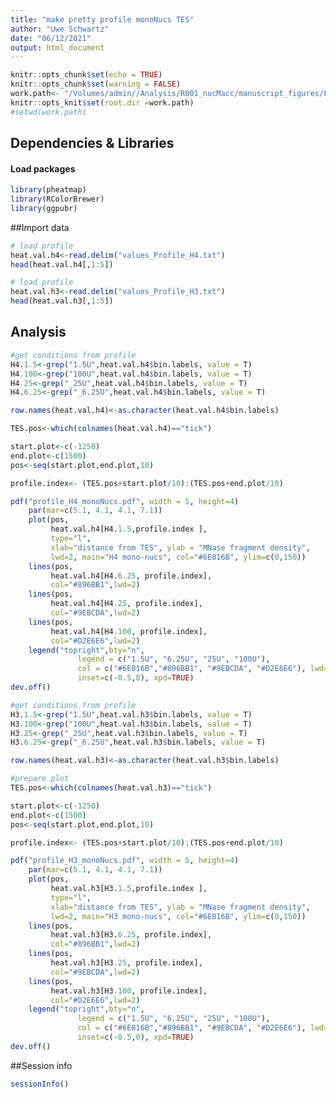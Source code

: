 ```yaml
---
title: "make pretty profile monoNucs TES"
author: "Uwe Schwartz"
date: "06/12/2021"
output: html_document
---
```


```r
knitr::opts_chunk$set(echo = TRUE)
knitr::opts_chunk$set(warning = FALSE)
work.path<- "/Volumes/admin//Analysis/R001_nucMacc/manuscript_figures/Fig1/profiles/monoNucs_TES_profile//"
knitr::opts_knit$set(root.dir =work.path)
#setwd(work.path)
```

## Dependencies & Libraries

#### Load packages
```r
library(pheatmap)
library(RColorBrewer)
library(ggpubr)
```

##Import data

```r
# load profile
heat.val.h4<-read.delim("values_Profile_H4.txt")
head(heat.val.h4[,1:5])

# load profile
heat.val.h3<-read.delim("values_Profile_H3.txt")
head(heat.val.h3[,1:5])

```


## Analysis

```r
#get conditions from profile
H4.1.5<-grep("1.5U",heat.val.h4$bin.labels, value = T)
H4.100<-grep("100U",heat.val.h4$bin.labels, value = T)
H4.25<-grep("_25U",heat.val.h4$bin.labels, value = T)
H4.6.25<-grep("_6.25U",heat.val.h4$bin.labels, value = T)

row.names(heat.val.h4)<-as.character(heat.val.h4$bin.labels)

TES.pos<-which(colnames(heat.val.h4)=="tick")

start.plot<-c(-1250)
end.plot<-c(1500)
pos<-seq(start.plot,end.plot,10)

profile.index<- (TES.pos+start.plot/10):(TES.pos+end.plot/10)

pdf("profile_H4_monoNucs.pdf", width = 5, height=4)
    par(mar=c(5.1, 4.1, 4.1, 7.1))
    plot(pos,
         heat.val.h4[H4.1.5,profile.index ], 
         type="l", 
         xlab="distance from TES", ylab = "MNase fragment density",
         lwd=2, main="H4 mono-nucs", col="#6E016B", ylim=c(0,150))
    lines(pos,
         heat.val.h4[H4.6.25, profile.index],
         col="#896BB1",lwd=2)
    lines(pos,
         heat.val.h4[H4.25, profile.index],
         col="#9EBCDA",lwd=2)
    lines(pos,
         heat.val.h4[H4.100, profile.index],
         col="#D2E6E6",lwd=2)
    legend("topright",bty="n",
               legend = c("1.5U", "6.25U", "25U", "100U"),
               col = c("#6E016B","#896BB1", "#9EBCDA", "#D2E6E6"), lwd=2,
               inset=c(-0.5,0), xpd=TRUE)
dev.off()


```
```r
#get conditions from profile
H3.1.5<-grep("1.5U",heat.val.h3$bin.labels, value = T)
H3.100<-grep("100U",heat.val.h3$bin.labels, value = T)
H3.25<-grep("_25U",heat.val.h3$bin.labels, value = T)
H3.6.25<-grep("_6.25U",heat.val.h3$bin.labels, value = T)

row.names(heat.val.h3)<-as.character(heat.val.h3$bin.labels)

#prepare plot
TES.pos<-which(colnames(heat.val.h3)=="tick")

start.plot<-c(-1250)
end.plot<-c(1500)
pos<-seq(start.plot,end.plot,10)

profile.index<- (TES.pos+start.plot/10):(TES.pos+end.plot/10)

pdf("profile_H3_monoNucs.pdf", width = 5, height=4)
    par(mar=c(5.1, 4.1, 4.1, 7.1))
    plot(pos,
         heat.val.h3[H3.1.5,profile.index ], 
         type="l", 
         xlab="distance from TES", ylab = "MNase fragment density",
         lwd=2, main="H3 mono-nucs", col="#6E016B", ylim=c(0,150))
    lines(pos,
         heat.val.h3[H3.6.25, profile.index],
         col="#896BB1",lwd=2)
    lines(pos,
         heat.val.h3[H3.25, profile.index],
         col="#9EBCDA",lwd=2)
    lines(pos,
         heat.val.h3[H3.100, profile.index],
         col="#D2E6E6",lwd=2)
    legend("topright",bty="n",
               legend = c("1.5U", "6.25U", "25U", "100U"),
               col = c("#6E016B","#896BB1", "#9EBCDA", "#D2E6E6"), lwd=2,
               inset=c(-0.5,0), xpd=TRUE)
dev.off()


```



##Session info
```r
sessionInfo()
```



